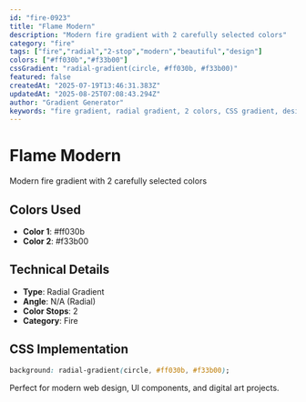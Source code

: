 ```yaml
---
id: "fire-0923"
title: "Flame Modern"
description: "Modern fire gradient with 2 carefully selected colors"
category: "fire"
tags: ["fire","radial","2-stop","modern","beautiful","design"]
colors: ["#ff030b","#f33b00"]
cssGradient: "radial-gradient(circle, #ff030b, #f33b00)"
featured: false
createdAt: "2025-07-19T13:46:31.383Z"
updatedAt: "2025-08-25T07:08:43.294Z"
author: "Gradient Generator"
keywords: "fire gradient, radial gradient, 2 colors, CSS gradient, design, #ff030b, #f33b00"
---
```


# Flame Modern

Modern fire gradient with 2 carefully selected colors

## Colors Used
- **Color 1**: #ff030b
- **Color 2**: #f33b00

## Technical Details
- **Type**: Radial Gradient
- **Angle**: N/A (Radial)
- **Color Stops**: 2
- **Category**: Fire

## CSS Implementation
```css
background: radial-gradient(circle, #ff030b, #f33b00);
```

Perfect for modern web design, UI components, and digital art projects.
